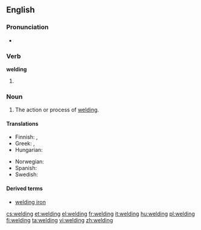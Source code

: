 ==English==
{{wikipedia}}

===Pronunciation===
* {{rhymes|ɛldɪŋ}}

===Verb===
'''welding'''

# {{present participle of|weld}}

===Noun===
{{en-noun}}

# The action or process of [[weld#Verb|welding]].

====Translations====
{{trans-top|action or process of welding}}
* Finnish: {{t|fi|hitsaaminen}}, {{t-|fi|hitsaus}}
* Greek: {{t+|el|οξυγονοκόλληση|f|tr=oxygonokóllisi}}, {{t+|el|ηλεκτροσυγκόλληση|f|tr=ilektrosygkóllisi}}
* Hungarian: {{t+|hu|hegesztés}}
{{trans-mid}}
* Norwegian: {{t|no|sveising|m}}
* Spanish: {{t-|es|soldadura}}
* Swedish: {{t|sv|svetsning|c}}
{{trans-bottom}}

====Derived terms====
* [[welding iron]]

[[cs:welding]]
[[et:welding]]
[[el:welding]]
[[fr:welding]]
[[it:welding]]
[[hu:welding]]
[[pl:welding]]
[[fi:welding]]
[[ta:welding]]
[[vi:welding]]
[[zh:welding]]